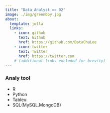 ```yaml
---
title: "Data Analyst == 02"
image: ./img/greenboy.jpg
about:
  template: jolla
  links:
    - icon: github
      text: Github
      href: https://github.com/DataChuLee
    - icon: twitter
      text: Twitter
      href: https://twitter.com
    # (additional links excluded for brevity)
---
```


### Analy tool
- R
- Python
- Tableu
- SQL(MySQL.MongoDB)